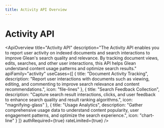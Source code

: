 ```yaml
---
title: Activity API Overview
---
```



# Activity API

<ApiOverview
  title="Activity API"
  description="The Activity API enables you to report user activity on indexed documents and search interactions to improve Glean's search quality and relevance. By tracking document views, edits, searches, and other user interactions, this API helps Glean understand content usage patterns and optimize search results."
  apiFamily="activity"
  useCases={[
    {
      title: "Document Activity Tracking",
      description: "Report user interactions with documents such as viewing, editing, and commenting to improve search relevance and content recommendations.",
      icon: "file-lines"
    },
    {
      title: "Search Feedback Collection",
      description: "Capture search result interactions, clicks, and user feedback to enhance search quality and result ranking algorithms.",
      icon: "magnifying-glass"
    },
    {
      title: "Usage Analytics",
      description: "Gather comprehensive usage data to understand content popularity, user engagement patterns, and optimize the search experience.",
      icon: "chart-line"
    }
  ]}
  authRequired={true}
  rateLimited={true}
/>
